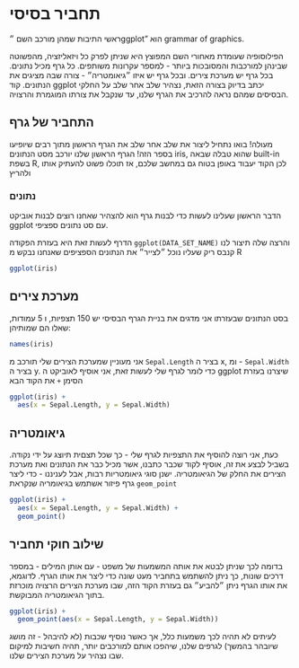 
# תחביר בסיסי

ראשי התיבות שמהן מורכב השם 
״ggplot"
הוא
grammar of graphics.

הפילוסופיה שעומדת מאחורי השם המפוצץ היא שניתן לפרק כל ויזאליזציה, מהפשוטה שבינהן למורכבות והמסובכות ביותר - למספר עקרונות משותפים.
כל גרף מכיל נתונים.
בכל גרף יש מערכת צירים.
ובכל גרף יש איזו ״גיאומטריה״ - צורה שבה מציגים את הנתונים.
קוד
ggplot
יכתב בדיוק בצורה הזאת, נצהיר שלב אחר שלב על החלקי הבסיסים שמהם נראה להרכיב את הגרף שלנו, עד שנקבל את צורתו המוגמרת והרצויה.

## התחביר של גרף

מעולה! בואו נתחיל ליצור את שלב אחר שלב את הגרף הראשון מתוך רבים שיופיעו בספר הזה!
הגרף הראשון שלנו יורכב מסט הנתונים
iris,
שהוא טבלה שבאה 
built-in
בשפת
R,
לכן הקוד יעבוד באופן בטוח גם במחשב שלכם, אז תוכלו פשוט להעתיק אותו ולהריץ

### נתונים

הדבר הראשון שעלינו לעשות כדי לבנות גרף הוא להצהיר שאחנו רוצים לבנות אוביקט 
ggplot
עם סט נתונים ספציפי.

הדרף לעשות זאת היא בעזרת הפקודה
`ggplot(DATA_SET_NAME)`
והרצה שלה תיצור לנו קנבס ריק שעליו נוכל ״לצייר״ את הנתונים הספציפים שאנחנו נבקש מ
R

```r
ggplot(iris)
```

## מערכת צירים

בסט הנתונים שבעזרתו אני מדגים את בניית הגרף הבסיסי יש 150 תצפיות, ו 5 עמודות, שאלו הם שמותיהן:
```r
names(iris)
```

אני מעוניין שמערכת הצירים שלי תורכב מ
`Sepal.Length`
בציר ה
x,
ומ - 
`Sepal.Width`
בציר ה
y.
כדי לומר לגרף שלי לעשות זאת, 
אני אוסיף לאוביקט ה
ggplot
שיצרנו בעזרת הסימן
`+`
את הקוד הבא

```r
ggplot(iris) +
  aes(x = Sepal.Length, y = Sepal.Width)
```


## גיאומטריה

כעת, אני רוצה להוסיף את התצפיות לגרף שלי - כך שכל תצםית תיוצג על ידי נקודה.
בשביל לבצע את זה, אוסיף לקוד שכבר כתבנו, אשר מכיל כבר את הנתונים ואת מערכת הצירים את החלק של הגיאומטריה.
ישנן סוגי גיאומטריות רבות, אבל לעניננו - כדי ליצר גרף פיזור
אשתמש בגיאומריה שנקראת
`geom_point`

```r
ggplot(iris) +
  aes(x = Sepal.Length, y = Sepal.Width) +
  geom_point()
```


## שילוב חוקי תחביר

בדומה לכך שניתן לבטא את אותה המשמעות של משפט - עם אותן המילים - במספר דרכים שונות, כך ניתן להשתמש בתחביר מעט שונה כדי ליצר את אותו הגרף. לדוגמא, את אותו הגרף ניתן ״להביע״ גם בעזרת הקוד הזה, שבו מערכת הצירים הרצויה מוכרזת בתוך הגיאומטריה המבוקשת.

```r
ggplot(iris) +
  geom_point(aes(x = Sepal.Length, y = Sepal.Width))
```

לעיתים לא תהיה לכך משמעות כלל, אך כאשר נוסיף שכבות (לא להיבהל - זה מושג שיובהר בהמשך)
לגרפים שלנו, שיהפכו אותם למורכבים יותר, תהיה חשיבות למיקום שבו נצהיר על מערכת הצירים שלנו.